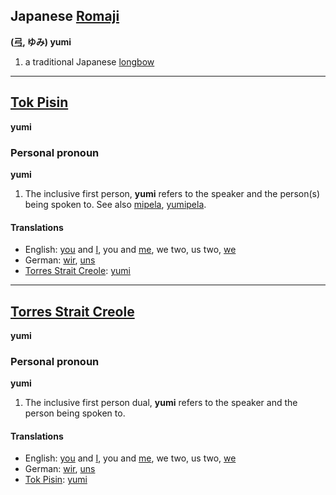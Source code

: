 ==Japanese [[Romaji]]==
'''([[弓]], ゆみ) yumi'''
#a traditional Japanese [[longbow]]

----

==[[Tok Pisin]]==
'''yumi'''

===Personal pronoun===
'''yumi'''

# The inclusive first person, '''yumi''' refers to the speaker and the person(s) being spoken to. See also [[mipela]], [[yumipela]].

====Translations====
*English: [[you]] and [[I]], you and [[me]], we two, us two, [[we]]
*German: [[wir]], [[uns]]
*[[Torres Strait Creole]]: [[yumi]]

----

==[[Torres Strait Creole]]==
'''yumi'''

===Personal pronoun===
'''yumi'''

# The inclusive first person dual, '''yumi''' refers to the speaker and the person being spoken to.

====Translations====
*English: [[you]] and [[I]], you and [[me]], we two, us two, [[we]]
*German: [[wir]], [[uns]]
*[[Tok Pisin]]: [[yumi]]